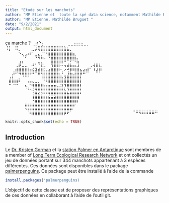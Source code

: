```yaml
---
title: "Etude sur les manchots"
author: "MP Etienne et  toute la spé data science, notamment Mathilde Bruguet et Jean Gland "
author: "MP Etienne, Mathilde Bruguet "
date: "9/2/2021"
output: html_document
---
```

ça marche ?
⢀⡴⠑⡄⠀⠀⠀⠀⠀⠀⠀⣀⣀⣤⣤⣤⣀⡀⠀⠀⠀⠀⠀⠀⠀⠀⠀⠀⠀⠀
⠸⡇⠀⠿⡀⠀⠀⠀⣀⡴⢿⣿⣿⣿⣿⣿⣿⣿⣷⣦⡀⠀⠀⠀⠀⠀⠀⠀⠀⠀
⠀⠀⠀⠀⠑⢄⣠⠾⠁⣀⣄⡈⠙⣿⣿⣿⣿⣿⣿⣿⣿⣆⠀⠀⠀⠀⠀⠀⠀⠀
⠀⠀⠀⠀⢀⡀⠁⠀⠀⠈⠙⠛⠂⠈⣿⣿⣿⣿⣿⠿⡿⢿⣆⠀⠀⠀⠀⠀⠀⠀
⠀⠀⠀⢀⡾⣁⣀⠀⠴⠂⠙⣗⡀⠀⢻⣿⣿⠭⢤⣴⣦⣤⣹⠀⠀⠀⢀⢴⣶⣆
⠀⠀⢀⣾⣿⣿⣿⣷⣮⣽⣾⣿⣥⣴⣿⣿⡿⢂⠔⢚⡿⢿⣿⣦⣴⣾⠁⠸⣼⡿
⠀⢀⡞⠁⠙⠻⠿⠟⠉⠀⠛⢹⣿⣿⣿⣿⣿⣌⢤⣼⣿⣾⣿⡟⠉⠀⠀⠀⠀⠀
⠀⣾⣷⣶⠇⠀⠀⣤⣄⣀⡀⠈⠻⣿⣿⣿⣿⣿⣿⣿⣿⣿⣿⡇⠀⠀⠀⠀⠀⠀
⠀⠉⠈⠉⠀⠀⢦⡈⢻⣿⣿⣿⣶⣶⣶⣶⣤⣽⡹⣿⣿⣿⣿⡇⠀⠀⠀⠀⠀⠀
⠀⠀⠀⠀⠀⠀⠀⠉⠲⣽⡻⢿⣿⣿⣿⣿⣿⣿⣷⣜⣿⣿⣿⡇⠀⠀⠀⠀⠀⠀
⠀⠀⠀⠀⠀⠀⠀⠀⢸⣿⣿⣷⣶⣮⣭⣽⣿⣿⣿⣿⣿⣿⣿⠀⠀⠀⠀⠀⠀⠀
⠀⠀⠀⠀⠀⠀⣀⣀⣈⣿⣿⣿⣿⣿⣿⣿⣿⣿⣿⣿⣿⣿⠇⠀⠀⠀⠀⠀⠀⠀
⠀⠀⠀⠀⠀⠀⢿⣿⣿⣿⣿⣿⣿⣿⣿⣿⣿⣿⣿⣿⣿⠃⠀⠀⠀⠀⠀⠀⠀⠀
⠀⠀⠀⠀⠀⠀⠀⠹⣿⣿⣿⣿⣿⣿⣿⣿⣿⣿⡿⠟⠁⠀⠀⠀⠀⠀⠀⠀⠀⠀
⠀⠀⠀⠀⠀⠀⠀⠀⠀⠉⠛⠻⠿⠿⠿⠿⠛

```r
knitr::opts_chunk$set(echo = TRUE)
```

## Introduction 


Le  [Dr. Kristen Gorman](https://www.uaf.edu/cfos/people/faculty/detail/kristen-gorman.php) et la [station Palmer en Antarctique](https://pal.lternet.edu/) sont membres  de a member of [ Long Term Ecological Research Network](https://lternet.edu/) et ont collectés un jeu de données portant sur 344 manchots appartenant à 3 espèces différentes. Ces données sont disponibles dans le package [palmerpenguins](https://allisonhorst.github.io/palmerpenguins/). Ce package peut être installé à l'aide de la commande

```r
install.packages('palmerpenguins)
```

L'objectif de cette classe est de proposer des représentations graphiques de ces données en collaborant à l'aide de l'outil git.
